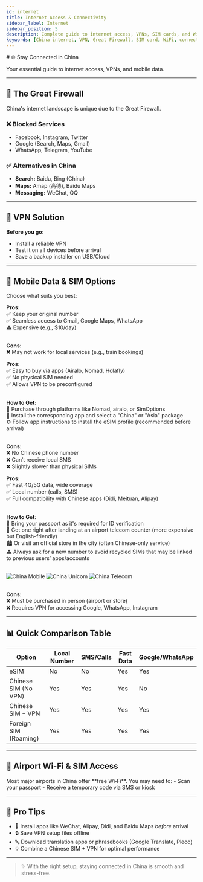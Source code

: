 ```yaml
---
id: internet
title: Internet Access & Connectivity
sidebar_label: Internet
sidebar_position: 5
description: Complete guide to internet access, VPNs, SIM cards, and WiFi in China
keywords: [China internet, VPN, Great Firewall, SIM card, WiFi, connectivity]
---
```



<div class="hero-sunset">
  # 🌐 Stay Connected in China
  <p>Your essential guide to internet access, VPNs, and mobile data.</p>
</div>

---

## 🚧 The Great Firewall
China's internet landscape is unique due to the Great Firewall.
<div class="block-section">
  <div class="card warning">
    <h3>❌ Blocked Services</h3>
    <ul>
      <li>Facebook, Instagram, Twitter</li>
      <li>Google (Search, Maps, Gmail)</li>
      <li>WhatsApp, Telegram, YouTube</li>
    </ul>
  </div>

  <div class="card info">
    <h3>✅ Alternatives in China</h3>
    <ul>
      <li><strong>Search:</strong> Baidu, Bing (China)</li>
      <li><strong>Maps:</strong> Amap (高德), Baidu Maps</li>
      <li><strong>Messaging:</strong> WeChat, QQ</li>
    </ul>
  </div>
</div>

---

## 🔐 VPN Solution

<div class="tip-box">
  <strong>Before you go:</strong>
  <ul>
    <li>Install a reliable VPN</li>
    <li>Test it on all devices before arrival</li>
    <li>Save a backup installer on USB/Cloud</li>
  </ul>
</div>

---

## 📱 Mobile Data & SIM Options

Choose what suits you best:

<Tabs>
  <TabItem value="foreign" label="🌍 Foreign SIM + Roaming" default>

<strong>Pros:</strong><br />
✅ Keep your original number<br />
✅ Seamless access to Gmail, Google Maps, WhatsApp<br />
⚠️ Expensive (e.g., $10/day)<br /><br />

<strong>Cons:</strong><br />
❌ May not work for local services (e.g., train bookings)

  </TabItem>

  <TabItem value="esim" label="📲 eSIM (International)">

<strong>Pros:</strong><br />
✅ Easy to buy via apps (Airalo, Nomad, Holafly)<br />
✅ No physical SIM needed<br />
✅ Allows VPN to be preconfigured<br /><br />

<strong>How to Get:</strong><br />
🛒 Purchase through platforms like <Badge type="info">Nomad</Badge>, <Badge type="info">airalo</Badge>, or <Badge type="info">SimOptions</Badge><br />
📱 Install the corresponding app and select a "China" or "Asia" package<br />
⚙️ Follow app instructions to install the eSIM profile (recommended before arrival)<br /><br />

<strong>Cons:</strong><br />
❌ No Chinese phone number<br />
❌ Can’t receive local SMS<br />
❌ Slightly slower than physical SIMs

  </TabItem>

  <TabItem value="local" label="🇨🇳 Chinese SIM Card">

<strong>Pros:</strong><br />
✅ Fast 4G/5G data, wide coverage<br />
✅ Local number (calls, SMS)<br />
✅ Full compatibility with Chinese apps (Didi, Meituan, Alipay)<br /><br />

<strong>How to Get:</strong><br />
🧳 Bring your <Badge type="info">passport</Badge> as it's required for ID verification<br />
🛬 Get one right after landing at an <Badge type="warning">airport telecom counter</Badge> (more expensive but English-friendly)<br />
🏙️ Or visit an <Badge type="warning">official store in the city</Badge> (often Chinese-only service)<br />
⚠️ Always ask for a <Badge type="danger">new number</Badge> to avoid recycled SIMs that may be linked to previous users’ apps/accounts<br /><br />

<div style={{ display: 'flex', gap: '1.5rem', alignItems: 'end', justifyContent: 'start', flexWrap: 'wrap', gap: '3rem' }}>
  <img src="/img/carriers/china-mobile.png" alt="China Mobile" style={{ height: '40px' }} />
  <img src="/img/carriers/china-unicom.png" alt="China Unicom" style={{ height: '60px' }} />
  <img src="/img/carriers/china-telecom.png" alt="China Telecom" style={{ height: '40px' }} />
</div>

<br />

<strong>Cons:</strong><br />
❌ Must be purchased in person (airport or store)<br />
❌ Requires VPN for accessing Google, WhatsApp, Instagram

  </TabItem>
</Tabs>

---

## 📊 Quick Comparison Table

<table class="compare-table">
  <thead>
    <tr>
      <th>Option</th>
      <th>Local Number</th>
      <th>SMS/Calls</th>
      <th>Fast Data</th>
      <th>Google/WhatsApp</th>
    </tr>
  </thead>
  <tbody>
    <tr>
      <td>eSIM</td>
      <td><Badge type="danger">No</Badge></td>
      <td><Badge type="danger">No</Badge></td>
      <td><Badge type="success">Yes</Badge></td>
      <td><Badge type="success">Yes</Badge></td>
    </tr>
    <tr>
      <td>Chinese SIM (No VPN)</td>
      <td><Badge type="success">Yes</Badge></td>
      <td><Badge type="success">Yes</Badge></td>
      <td><Badge type="success">Yes</Badge></td>
      <td><Badge type="danger">No</Badge></td>
    </tr>
    <tr>
      <td>Chinese SIM + VPN</td>
      <td><Badge type="success">Yes</Badge></td>
      <td><Badge type="success">Yes</Badge></td>
      <td><Badge type="success">Yes</Badge></td>
      <td><Badge type="success">Yes</Badge></td>
    </tr>
    <tr>
      <td>Foreign SIM (Roaming)</td>
      <td><Badge type="success">Yes</Badge></td>
      <td><Badge type="success">Yes</Badge></td>
      <td><Badge type="success">Yes</Badge></td>
      <td><Badge type="success">Yes</Badge></td>
    </tr>
  </tbody>
</table>

---

## 🛬 Airport Wi-Fi & SIM Access

<div class="tip-box info">
  Most major airports in China offer **free Wi‑Fi**. You may need to:
  - Scan your passport
  - Receive a temporary code via SMS or kiosk
</div>

---

## 🧠 Pro Tips

- 📲 Install apps like WeChat, Alipay, Didi, and Baidu Maps *before* arrival  
- 🔒 Save VPN setup files offline  
- 🔤 Download translation apps or phrasebooks (Google Translate, Pleco)  
- 💡 Combine a Chinese SIM + VPN for optimal performance

---

> ✨ With the right setup, staying connected in China is smooth and stress-free.